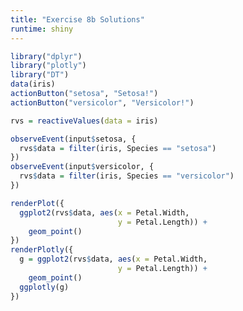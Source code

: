 ```yaml
---
title: "Exercise 8b Solutions"
runtime: shiny
---
```


```r
library("dplyr")
library("plotly")
library("DT")
data(iris)
actionButton("setosa", "Setosa!")
actionButton("versicolor", "Versicolor!")

rvs = reactiveValues(data = iris)
```

```r
observeEvent(input$setosa, {
  rvs$data = filter(iris, Species == "setosa")
})
observeEvent(input$versicolor, {
  rvs$data = filter(iris, Species == "versicolor")
})
```


```r
renderPlot({
  ggplot2(rvs$data, aes(x = Petal.Width,
                        y = Petal.Length)) +
    geom_point()
})
renderPlotly({
  g = ggplot2(rvs$data, aes(x = Petal.Width,
                        y = Petal.Length)) +
    geom_point()
  ggplotly(g)
})
```
